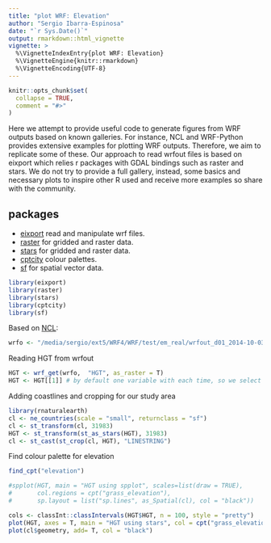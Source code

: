 ```yaml
---
title: "plot WRF: Elevation"
author: "Sergio Ibarra-Espinosa"
date: "`r Sys.Date()`"
output: rmarkdown::html_vignette
vignette: >
  %\VignetteIndexEntry{plot WRF: Elevation}
  %\VignetteEngine{knitr::rmarkdown}
  %\VignetteEncoding{UTF-8}
---
```


```r
knitr::opts_chunk$set(
  collapse = TRUE,
  comment = "#>"
)
```

Here we attempt to provide useful code to generate figures from WRF outputs based on known galleries. For instance, NCL and WRF-Python provides extensive examples for plotting WRF outputs. Therefore, we aim to replicate some of these. Our approach to read wrfout files is based on eixport which relies r packages with GDAL bindings such as raster and stars. We do not try to provide a full gallery, instead, some basics and necessary plots to inspire other R used and receive more examples so share with the community.

## packages

- [eixport](https://atmoschem.github.io/eixport/) read and manipulate wrf files.
- [raster](https://github.com/rspatial/raster) for gridded and raster data.
- [stars](https://github.com/r-spatial/stars) for gridded and raster data.
- [cptcity](https://github.com/ibarraespinosa/cptcity) colour palettes.
- [sf](https://github.com/r-spatial/sf) for spatial vector data.

```r
library(eixport)
library(raster)
library(stars)
library(cptcity)
library(sf)
```

Based on [NCL](https://www.ncl.ucar.edu/Applications/Scripts/wrf_gsn_1.ncl):

```r
wrfo <- "/media/sergio/ext5/WRF4/WRF/test/em_real/wrfout_d01_2014-10-03_00:00:00"
```

Reading HGT from wrfout
```r
HGT <- wrf_get(wrfo,  "HGT", as_raster = T)
HGT <- HGT[[1]] # by default one variable with each time, so we select one
```

Adding coastlines and cropping for our study area
```r
library(rnaturalearth)
cl <- ne_countries(scale = "small", returnclass = "sf")
cl <- st_transform(cl, 31983)
HGT <- st_transform(st_as_stars(HGT), 31983)
cl <- st_cast(st_crop(cl, HGT), "LINESTRING")
```

Find colour palette for elevation
```r
find_cpt("elevation")
```


```r
#spplot(HGT, main = "HGT using spplot", scales=list(draw = TRUE),
#       col.regions = cpt("grass_elevation"),
#       sp.layout = list("sp.lines", as_Spatial(cl), col = "black"))
```   

```r
cols <- classInt::classIntervals(HGT$HGT, n = 100, style = "pretty")
plot(HGT, axes = T, main = "HGT using stars", col = cpt("grass_elevation", n = length(cols$brks) - 1), breaks = cols$brks, reset = F)
plot(cl$geometry, add= T, col = "black")
```
